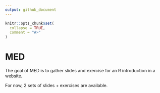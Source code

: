 ```yaml
---
output: github_document
---
```


<!-- README.md is generated from README.Rmd. Please edit that file -->

```r
knitr::opts_chunk$set(
  collapse = TRUE,
  comment = "#>"
)
```

# MED

<!-- badges: start -->
<!-- badges: end -->

The goal of MED is to gather slides and exercise for an R introduction in a website.

For now, 2 sets of slides + exercises are available.